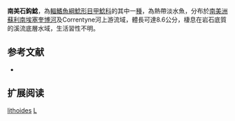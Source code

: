 {{Speciesbox
| name = 南美石鈎鯰
| image = 
| image_width = 250px
| image_caption = 
| status = LC
| status_system = IUCN3.1
| genus = Lithoxus
| species = lithoides
| authority = [[Eigenmann|Eigenmann]], 1912
| synonyms = 
}} 
'''南美石鈎鯰'''，為[[輻鰭魚綱|輻鰭魚綱]][[鯰形目|鯰形目]][[甲鯰科|甲鯰科]]的其中一[[種|種]]，為熱帶淡水魚，分布於[[南美洲|南美洲]][[蘇利南|蘇利南]][[埃塞奎博河|埃塞奎博河]]及Correntyne河上游流域，體長可達8.6公分，棲息在岩石底質的溪流底層水域，生活習性不明。

==参考文献==
*{{FishBase_species|genus=Lithoxus|species=lithoides|year=2014|month=11}}

== 扩展阅读 ==
{{refbegin}}
{{wikispecies-inline|Lithoxus lithoides|南美石鈎鯰}}
{{refend}}
{{Taxonbar|from=Q2841914}}

[[Category:石鈎鯰屬|lithoides]]
[[Category:1912年描述的魚類|L]]